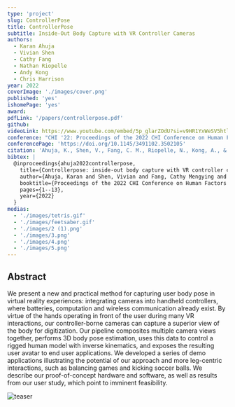 ```yaml
---
type: 'project'
slug: ControllerPose
title: ControllerPose
subtitle: Inside-Out Body Capture with VR Controller Cameras
authors:
  - Karan Ahuja
  - Vivian Shen
  - Cathy Fang
  - Nathan Riopelle
  - Andy Kong
  - Chris Harrison
year: 2022
coverImage: './images/cover.png'
published: 'yes'
ishomePage: 'yes'
award:
pdfLink: '/papers/controllerpose.pdf'
github:
videoLink: https://www.youtube.com/embed/5p_glarZOdU?si=v9HR1YxWeSV5htl0
conference: "CHI '22: Proceedings of the 2022 CHI Conference on Human Factors in Computing Systems"
conferencePage: 'https://doi.org/10.1145/3491102.3502105'
citation: 'Ahuja, K., Shen, V., Fang, C. M., Riopelle, N., Kong, A., & Harrison, C. (2022, April). Controllerpose: inside-out body capture with VR controller cameras. In Proceedings of the 2022 CHI Conference on Human Factors in Computing Systems (pp. 1-13).'
bibtex: |
  @inproceedings{ahuja2022controllerpose,
    title={Controllerpose: inside-out body capture with VR controller cameras},
    author={Ahuja, Karan and Shen, Vivian and Fang, Cathy Mengying and Riopelle, Nathan and Kong, Andy and Harrison, Chris},
    booktitle={Proceedings of the 2022 CHI Conference on Human Factors in Computing Systems},
    pages={1--13},
    year={2022}
  }
medias:
  - './images/tetris.gif'
  - './images/feetsaber.gif'
  - './images/2 (1).png'
  - './images/3.png'
  - './images/4.png'
  - './images/5.png'
---
```


## Abstract

We present a new and practical method for capturing user body pose in virtual reality experiences: integrating cameras into handheld controllers, where batteries, computation and wireless communication already exist. By virtue of the hands operating in front of the user during many VR interactions, our controller-borne cameras can capture a superior view of the body for digitization. Our pipeline composites multiple camera views together, performs 3D body pose estimation, uses this data to control a rigged human model with inverse kinematics, and exposes the resulting user avatar to end user applications. We developed a series of demo applications illustrating the potential of our approach and more leg-centric interactions, such as balancing games and kicking soccer balls. We describe our proof-of-concept hardware and software, as well as results from our user study, which point to imminent feasibility.

![teaser](./images/1.png)
